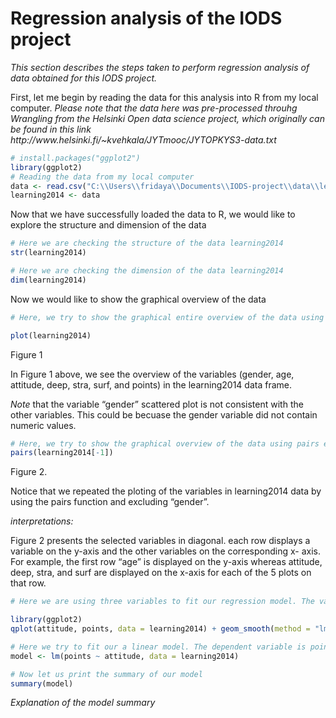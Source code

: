 # Regression analysis of the IODS project 

*This section describes the steps taken to perform regression analysis of data obtained for this IODS project.*

First, let me begin by reading the data for this analysis into R from my local computer. *Please note that the data here was pre-processed throuhg Wrangling from the Helsinki Open data science project, which originally can be  found in this link http://www.helsinki.fi/~kvehkala/JYTmooc/JYTOPKYS3-data.txt*   

```r
# install.packages("ggplot2")
library(ggplot2)
# Reading the data from my local computer
data <- read.csv("C:\\Users\\fridaya\\Documents\\IODS-project\\data\\learning2014.csv")
learning2014 <- data
```
Now that we have successfully loaded the data to R, we would like to explore the structure and dimension of the data

```r
# Here we are checking the structure of the data learning2014
str(learning2014)
```
```r
# Here we are checking the dimension of the data learning2014
dim(learning2014)
```
Now we would like to show the graphical overview of the data 

```r
# Here, we try to show the graphical entire overview of the data using plot

plot(learning2014)
```
Figure 1

In Figure 1  above, we see the overview of the variables (gender, age, attitude, deep, stra, surf, and points) in the learning2014 data frame. 

*Note* that the variable "gender" scattered plot is not consistent with the other variables. This could be becuase the gender variable did not contain numeric values.

```r
# Here, we try to show the graphical overview of the data using pairs excluding the first variable 
pairs(learning2014[-1])
```
Figure 2.

Notice that we repeated the ploting of the variables in learning2014 data by using the pairs function and excluding "gender". 


*interpretations:*

Figure 2 presents the selected variables in diagonal. each row displays a variable on the y-axis and the other variables on the corresponding x- axis. For example, the first row "age" is displayed on the y-axis whereas attitude, deep, stra, and surf are displayed on the x-axis for each of the 5 plots on that row. 


```r
# Here we are using three variables to fit our regression model. The variables are attitude, and points, where points is out dependent variable.

library(ggplot2)
qplot(attitude, points, data = learning2014) + geom_smooth(method = "lm")

```

```r

# Here we try to fit our a linear model. The dependent variable is points while the explanatory variable is attitude
model <- lm(points ~ attitude, data = learning2014)

# Now let us print the summary of our model
summary(model)
```


*Explanation of the model summary*



```r


```

